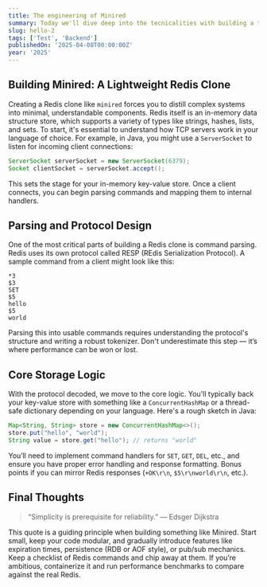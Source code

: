 ```yaml
---
title: The engineering of Minired
summary: Today we'll dive deep into the tecnicalities with building a tool like minired.
slug: hello-2
tags: ['Test', 'Backend']
publishedOn: '2025-04-08T00:00:00Z'
year: '2025'
---
```


## Building Minired: A Lightweight Redis Clone

Creating a Redis clone like `minired` forces you to distill complex systems into minimal, understandable components. Redis itself is an in-memory data structure store, which supports a variety of types like strings, hashes, lists, and sets. To start, it's essential to understand how TCP servers work in your language of choice. For example, in Java, you might use a `ServerSocket` to listen for incoming client connections:

```java
ServerSocket serverSocket = new ServerSocket(6379);
Socket clientSocket = serverSocket.accept();
```

This sets the stage for your in-memory key-value store. Once a client connects, you can begin parsing commands and mapping them to internal handlers.

## Parsing and Protocol Design

One of the most critical parts of building a Redis clone is command parsing. Redis uses its own protocol called RESP (REdis Serialization Protocol). A sample command from a client might look like this:

```text
*3
$3
SET
$5
hello
$5
world
```

Parsing this into usable commands requires understanding the protocol's structure and writing a robust tokenizer. Don't underestimate this step — it’s where performance can be won or lost.

## Core Storage Logic

With the protocol decoded, we move to the core logic. You'll typically back your key-value store with something like a `ConcurrentHashMap` or a thread-safe dictionary depending on your language. Here's a rough sketch in Java:

```java
Map<String, String> store = new ConcurrentHashMap<>();
store.put("hello", "world");
String value = store.get("hello"); // returns "world"
```

You’ll need to implement command handlers for `SET`, `GET`, `DEL`, etc., and ensure you have proper error handling and response formatting. Bonus points if you can mirror Redis responses (`+OK\r\n`, `$5\r\nworld\r\n`, etc.).

## Final Thoughts

> “Simplicity is prerequisite for reliability.” — Edsger Dijkstra

This quote is a guiding principle when building something like Minired. Start small, keep your code modular, and gradually introduce features like expiration times, persistence (RDB or AOF style), or pub/sub mechanics. Keep a checklist of Redis commands and chip away at them. If you’re ambitious, containerize it and run performance benchmarks to compare against the real Redis.

